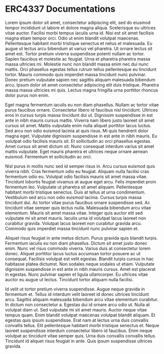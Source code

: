 # ERC4337 Documentations

Lorem ipsum dolor sit amet, consectetur adipiscing elit, sed do eiusmod tempor incididunt ut labore et dolore magna aliqua. Scelerisque eu ultrices vitae auctor. Facilisi morbi tempus iaculis urna id. Nisi est sit amet facilisis magna etiam tempor orci. Odio ut enim blandit volutpat maecenas. Pellentesque habitant morbi tristique senectus et netus et malesuada. Eu augue ut lectus arcu bibendum at varius vel pharetra. Ut ornare lectus sit amet est. Tortor pretium viverra suspendisse potenti nullam ac tortor. Sapien faucibus et molestie ac feugiat. Urna et pharetra pharetra massa massa ultricies mi. Molestie nunc non blandit massa enim nec dui nunc mattis. Orci phasellus egestas tellus rutrum tellus pellentesque eu tincidunt tortor. Mauris commodo quis imperdiet massa tincidunt nunc pulvinar. Donec pretium vulputate sapien nec sagittis aliquam malesuada bibendum arcu. Ipsum dolor sit amet consectetur adipiscing elit duis tristique. Pharetra massa massa ultricies mi quis. Lectus magna fringilla urna porttitor rhoncus dolor purus non enim.

Eget magna fermentum iaculis eu non diam phasellus. Nullam ac tortor vitae purus faucibus ornare. Consectetur libero id faucibus nisl tincidunt. Ultrices eros in cursus turpis massa tincidunt dui ut. Dignissim suspendisse in est ante in nibh mauris cursus mattis. Viverra nam libero justo laoreet sit amet cursus sit amet. Mattis vulputate enim nulla aliquet porttitor lacus luctus. Sed arcu non odio euismod lacinia at quis risus. Mi quis hendrerit dolor magna eget. Vulputate dignissim suspendisse in est ante in nibh mauris. Eu volutpat odio facilisis mauris sit. Et sollicitudin ac orci phasellus egestas. Amet cursus sit amet dictum sit. Nunc consequat interdum varius sit amet mattis vulputate. Eget mauris pharetra et ultrices neque ornare aenean euismod. Fermentum et sollicitudin ac orci.

Nisl purus in mollis nunc sed id semper risus in. Arcu cursus euismod quis viverra nibh. Cras fermentum odio eu feugiat. Aliquam nulla facilisi cras fermentum odio eu. Volutpat odio facilisis mauris sit amet massa vitae. Tincidunt lobortis feugiat vivamus at augue eget arcu. Felis imperdiet proin fermentum leo. Vulputate ut pharetra sit amet aliquam. Pellentesque habitant morbi tristique senectus. Duis at tellus at urna condimentum. Vestibulum sed arcu non odio euismod lacinia. Cursus turpis massa tincidunt dui. Ac tortor vitae purus faucibus ornare suspendisse sed. Ac tincidunt vitae semper quis lectus nulla. Malesuada bibendum arcu vitae elementum. Mauris sit amet massa vitae. Integer quis auctor elit sed vulputate mi sit amet mauris. Iaculis urna id volutpat lacus laoreet non curabitur gravida. Volutpat lacus laoreet non curabitur gravida arcu. Commodo quis imperdiet massa tincidunt nunc pulvinar sapien et.

Aliquet risus feugiat in ante metus dictum. Purus gravida quis blandit turpis. Fermentum iaculis eu non diam phasellus. Dictum sit amet justo donec enim. Nunc vel risus commodo viverra. Varius duis at consectetur lorem donec. Aliquet porttitor lacus luctus accumsan tortor posuere ac ut consequat. Facilisis volutpat est velit egestas. Blandit turpis cursus in hac habitasse platea dictumst. Non sodales neque sodales ut etiam. Vulputate dignissim suspendisse in est ante in nibh mauris cursus. Amet est placerat in egestas. Nunc pulvinar sapien et ligula ullamcorper. Eu ultrices vitae auctor eu augue ut lectus. Tincidunt tortor aliquam nulla facilisi.

Id velit ut tortor pretium viverra suspendisse. Augue neque gravida in fermentum et. Tellus id interdum velit laoreet id donec ultrices tincidunt arcu. Sagittis aliquam malesuada bibendum arcu vitae elementum curabitur. In dictum non consectetur a. Egestas dui id ornare arcu odio ut. Nulla at volutpat diam ut. Sed vulputate mi sit amet mauris. Auctor neque vitae tempus quam. Enim blandit volutpat maecenas volutpat blandit aliquam. Et egestas quis ipsum suspendisse. Erat nam at lectus urna duis convallis convallis tellus. Elit pellentesque habitant morbi tristique senectus et. Neque laoreet suspendisse interdum consectetur libero id faucibus. Enim neque volutpat ac tincidunt vitae semper quis. Urna duis convallis convallis tellus. Tincidunt id aliquet risus feugiat in ante. Quis ipsum suspendisse ultrices gravida.
